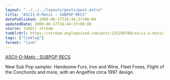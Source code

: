```yaml
---
layout: "../../../layouts/posts/post.astro"
title: "ASCII-O-Matic : SUBPOP RECS"
datePublished: 2009-06-17T16:44:37+00:00
updatedDate: 2009-06-17T16:44:37+00:00
source: tumblr stream
tumblrUrl: https://stream.anglepoised.com/post/125288780/ascii-o-matic-subpop-recs
tags: ["linklog"]
format: "link"
---
```


[ASCII-O-Matic : SUBPOP RECS][1]

New Sub Pop sampler. Handsome Furs, Iron and Wine, Fleet Foxes, Flight of the Conchords and more, with an Angelfire circa 1997 design.

[1]: http://www.subpop.com/cybersex

